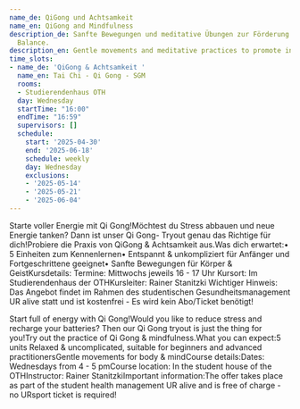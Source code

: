 ```yaml
---
name_de: QiGong und Achtsamkeit
name_en: QiGong and Mindfulness
description_de: Sanfte Bewegungen und meditative Übungen zur Förderung der inneren
  Balance.
description_en: Gentle movements and meditative practices to promote inner balance.
time_slots:
- name_de: 'QiGong & Achtsamkeit '
  name_en: Tai Chi - Qi Gong - SGM
  rooms:
  - Studierendenhaus OTH
  day: Wednesday
  startTime: "16:00"
  endTime: "16:59"
  supervisors: []
  schedule:
    start: '2025-04-30'
    end: '2025-06-18'
    schedule: weekly
    day: Wednesday
    exclusions:
    - '2025-05-14'
    - '2025-05-21'
    - '2025-06-04'
---
```


<Locale value="de">
 

 Starte voller Energie mit Qi Gong!Möchtest du Stress abbauen und neue Energie
tanken? Dann ist unser Qi Gong- Tryout genau das Richtige für dich!Probiere die
Praxis von QiGong &amp; Achtsamkeit aus.Was dich erwartet:• 5 Einheiten zum
Kennenlernen• Entspannt &amp; unkompliziert für Anfänger und Fortgeschrittene
geeignet• Sanfte Bewegungen für Körper &amp; GeistKursdetails: Termine:
Mittwochs jeweils 16 - 17 Uhr Kursort: Im Studierendenhaus der OTHKursleiter:
Rainer Stanitzki                         Wichtiger Hinweis:   Das Angebot findet
im Rahmen des studentischen Gesundheitsmanagement UR alive statt und ist
kostenfrei - Es wird kein Abo/Ticket benötigt!

</Locale>
<Locale value="en">
 

 Start full of energy with Qi Gong!Would you like to reduce stress and recharge
your batteries? Then our Qi Gong tryout is just the thing for you!Try out the
practice of Qi Gong &amp; mindfulness.What you can expect:5 units Relaxed &amp;
uncomplicated, suitable for beginners and advanced practitionersGentle movements
for body &amp; mindCourse details:Dates: Wednesdays from 4 - 5 pmCourse
location: In the student house of the OTHInstructor: Rainer StanitzkiImportant
information:The offer takes place as part of the student health management UR
alive and is free of charge - no URsport ticket is required!

</Locale>

